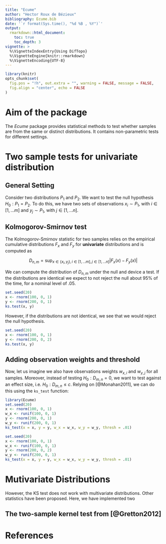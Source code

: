 ```yaml
---
title: "Ecume"
author: "Hector Roux de Bézieux"
bibliography: Ecume.bib
date: '`r format(Sys.time(), "%d %B , %Y")`'
output: 
  rmarkdown::html_document:
    toc: true
    toc_depth: 3
vignette: >
  %\VignetteIndexEntry{Using DifTopo}
  %\VignetteEngine{knitr::rmarkdown}
  %\VignetteEncoding{UTF-8}
---
```


```r
library(knitr)
opts_chunk$set(
  fig.pos = "!h", out.extra = "", warning = FALSE, message = FALSE, 
  fig.align = "center", echo = FALSE
)
```

# Aim of the package

The _Ecume_ package provides statistical methods to test whether samples are from the same or distinct distributions. It contains non-parametric tests for different settings. 

# Two sample tests for univariate distribution
## General Setting

Consider two distributions $P_1$ and $P_2$. We want to test the null hypothesis $H_0: P_1 = P_2$. To do this, we have two sets of observations $x_i\sim P_1$, with $i\in[1,\ldots m]$ and $y_j\sim P_1$, with $j\in[1,\ldots n]$. 

## Kolmogorov-Smirnov test

The Kolmogorov-Smirnov statistic for two samples relies on the empirical cumulative distributions $F_x$ and $F_y$ for **univariate** distributions and is computed as

$$D_{n,m}=\sup _{x\in\{x_i, y_j\},i\in[1,\ldots m], j\in[1,\ldots n]}|F_x(x)-F_y(x)|$$

We can compute the distribution of $D_{n,m}$ under the null and device a test. If the distributions are identical we expect to not reject the null about 95% of the time, for a nominal level of $.05$.

```r
set.seed(20)
x <- rnorm(100, 0, 1)
y <- rnorm(200, 0, 1)
ks.test(x, y)
```

However, if the distributions are not identical, we see that we would reject the null hypothesis.

```r
set.seed(20)
x <- rnorm(100, 0, 1)
y <- rnorm(200, 0, 2)
ks.test(x, y)
```

## Adding observation weights and threshold

Now, let us imagine we also have observations weights $w_{x, i}$ and $w_{y, j}$ for all samples. Moreover, instead of testing $H_0:D_{m,n} =0$, we want to test against an effect size, i.e. $H_0:D_{m,n} \leq c$. Relying on [@Monahan2011], we can do this using the `ks_test` function:

```r
library(Ecume)
set.seed(20)
x <- rnorm(100, 0, 1)
w_x <- runif(100, 0, 1)
y <- rnorm(200, 0, 1)
w_y <- runif(200, 0, 1)
ks_test(x = x, y = y, w_x = w_x, w_y = w_y, thresh = .01)
```


```r
set.seed(20)
x <- rnorm(100, 0, 1)
w_x <- runif(100, 0, 1)
y <- rnorm(200, 0, 2)
w_y <- runif(200, 0, 1)
ks_test(x = x, y = y, w_x = w_x, w_y = w_y, thresh = .01)
```

# Mutivariate Distributions

However, the KS test does not work with multivariate distributions. Other statistics have been proposed. Here, we have implemented two

## The two-sample kernel test from [@Gretton2012]



# References
